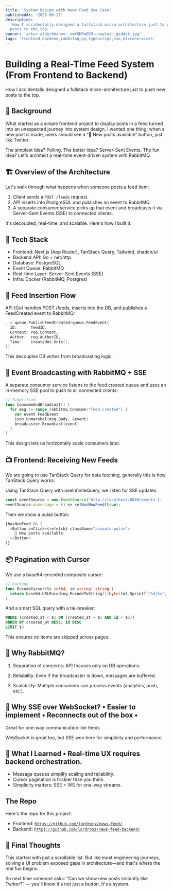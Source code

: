```yaml
---
title: 'System Design with News Feed Use Case'
publishedAt: '2025-06-27'
description:
  'How I accidentally designed a fullstack micro-architecture just to push new
  posts to the top.'
banner: 'artur-aldyrkhanov-_omYGHPwGEU-unsplash_gzddzk.jpg'
tags: 'frontend,backend,rabbitmq,go,typescript,sse,microservices'
---
```


# Building a Real-Time Feed System (From Frontend to Backend)

How I accidentally designed a fullstack micro-architecture just to push new
posts to the top.

## 🧠 Background

What started as a simple frontend project to display posts in a feed turned into
an unexpected journey into system design. I wanted one thing: when a new post is
made, users should see a “🔄 New posts available” button, just like Twitter.

The simplest idea? Polling. The better idea? Server-Sent Events. The fun idea?
Let's architect a real-time event-driven system with RabbitMQ.

## 🏗️ Overview of the Architecture

<CloudinaryImg
  mdx
  publicId='lordronz-site/blog/news-feed-arch'
  alt='news feed architecture'
  width={2470}
  height={1356}
/>

Let's walk through what happens when someone posts a feed item:

1. Client sends a `POST /feeds` request.
2. API inserts into PostgreSQL and publishes an event to RabbitMQ.
3. A separate consumer service picks up that event and broadcasts it via
   Server-Sent Events (SSE) to connected clients.

It's decoupled, real-time, and scalable. Here's how I built it.

## 🧩 Tech Stack

- Frontend: Next.js (App Router), TanStack Query, Tailwind, shadcn/ui
- Backend API: Go + net/http
- Database: PostgreSQL
- Event Queue: RabbitMQ
- Real-time Layer: Server-Sent Events (SSE)
- Infra: Docker (RabbitMQ, Postgres)

## 🔧 Feed Insertion Flow

API (Go) handles POST /feeds, inserts into the DB, and publishes a FeedCreated
event to RabbitMQ:

```go
_ = queue.PublishFeedCreated(queue.FeedEvent{
  ID:      feedID,
  Content: req.Content,
  Author:  req.AuthorID,
  Time:    createdAt.Unix(),
})
```

This decouples DB writes from broadcasting logic.

## 📨 Event Broadcasting with RabbitMQ + SSE

A separate consumer service listens to the feed.created queue and uses an
in-memory SSE pool to push to all connected clients:

```go
// Simplified
func ConsumeAndBroadcast() {
  for msg := range rabbitmq.Consume("feed.created") {
    var event FeedEvent
    json.Unmarshal(msg.Body, &event)
    broadcaster.Broadcast(event)
  }
}
```

This design lets us horizontally scale consumers later.

## 📺 Frontend: Receiving New Feeds

We are going to use TanStack Query for data fetching, generally this is how
TanStack Query works:

<CloudinaryImg
  mdx
  publicId='lordronz-site/blog/tanstack-query'
  alt='tanstack query in a nutshell'
  width={3192}
  height={800}
/>

Using TanStack Query with useInfiniteQuery, we listen for SSE updates:

```ts
const eventSource = new EventSource('http://localhost:8080/events');
eventSource.onmessage = () => setHasNewFeed(true);
```

Then we show a pulse button:

```ts
{hasNewFeed && (
  <Button onClick={refetch} className="animate-pulse">
    🔄 New posts available
  </Button>
)}
```

## 📦 Pagination with Cursor

We use a base64-encoded composite cursor:

```go
// backend
func EncodeCursor(ts int64, id string) string {
  return base64.URLEncoding.EncodeToString([]byte(fmt.Sprintf("%d|%s", ts, id)))
}
```

And a smart SQL query with a tie-breaker:

```sql
WHERE (created_at < $1 OR (created_at = $1 AND id < $2))
ORDER BY created_at DESC, id DESC
LIMIT $3
```

This ensures no items are skipped across pages.

## 🎯 Why RabbitMQ?

1. Separation of concerns: API focuses only on DB operations.

2. Reliability: Even if the broadcaster is down, messages are buffered.

3. Scalability: Multiple consumers can process events (analytics, push, etc.).

## 📡 Why SSE over WebSocket? • Easier to implement • Reconnects out of the box •

Great for one-way communication like feeds

WebSocket is great too, but SSE won here for simplicity and performance.

## 🧠 What I Learned • Real-time UX requires backend orchestration.

- Message queues simplify scaling and reliability.
- Cursor pagination is trickier than you think.
- Simplicity matters: SSE > WS for one-way streams.

## The Repo

Here's the repo for this project:

- Frontend:
  [`https://github.com/lordronz/news-feed/`](https://github.com/lordronz/news-feed/)
- Backend:
  [`https://github.com/lordronz/news-feed-backend/`](https://github.com/lordronz/news-feed-backend/)

## 🧵 Final Thoughts

This started with just a scrollable list. But like most engineering journeys,
solving a UI problem exposed gaps in architecture—and that's where the real fun
begins.

So next time someone asks: “Can we show new posts instantly like Twitter?” —
you'll know it's not just a button. It's a system.
